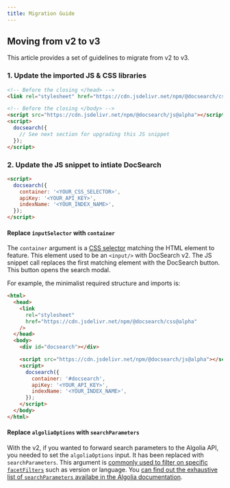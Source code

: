 ```yaml
---
title: Migration Guide
---
```


## Moving from v2 to v3

This article provides a set of guidelines to migrate from v2 to v3.

### 1. Update the imported JS & CSS libraries

```html
<!-- Before the closing </head> -->
<link rel="stylesheet" href="https://cdn.jsdelivr.net/npm/@docsearch/css@alpha" />

<!-- Before the closing </body> -->
<script src="https://cdn.jsdelivr.net/npm/@docsearch/js@alpha"></script>
<script>
  docsearch({
    // See next section for upgrading this JS snippet
  });
</script>
```

### 2. Update the JS snippet to intiate DocSearch

```html
<script>
  docsearch({
    container: '<YOUR_CSS_SELECTOR>',
    apiKey: '<YOUR_API_KEY>',
    indexName: '<YOUR_INDEX_NAME>',
  });
</script>
```

#### Replace `inputSelector` with `container`

The `container` argument is a [CSS selector][1] matching the HTML element to
feature. This element used to be an `<input/>` with DocSearch v2. The JS snippet
call replaces the first matching element with the DocSearch button. This button
opens the search modal.

For example, the minimalist required structure and imports is:

```html
<html>
  <head>
    <link
      rel="stylesheet"
      href="https://cdn.jsdelivr.net/npm/@docsearch/css@alpha"
    />
  </head>
  <body>
    <div id="docsearch"></div>

    <script src="https://cdn.jsdelivr.net/npm/@docsearch/js@alpha"></script>
    <script>
      docsearch({
        container: '#docsearch',
        apiKey: '<YOUR_API_KEY>',
        indexName: '<YOUR_INDEX_NAME>',
      });
    </script>
  </body>
</html>
```

#### Replace `algoliaOptions` with `searchParameters`

With the v2, if you wanted to forward search parameters to the Algolia API, you
needed to set the `algoliaOptions` input. It has been replaced with
`searchParameters`. This argument is [commonly used to filter on specific
`facetFilters`][2] such as version or language. You [can find out the exhaustive
list of `searchParameters` availabe in the Algolia documentation][3].

[1]: https://developer.mozilla.org/en-US/docs/Web/CSS/CSS_Selectors
[2]: https://www.algolia.com/doc/api-reference/api-parameters/facetFilters/
[3]: https://www.algolia.com/doc/api-reference/search-api-parameters/
